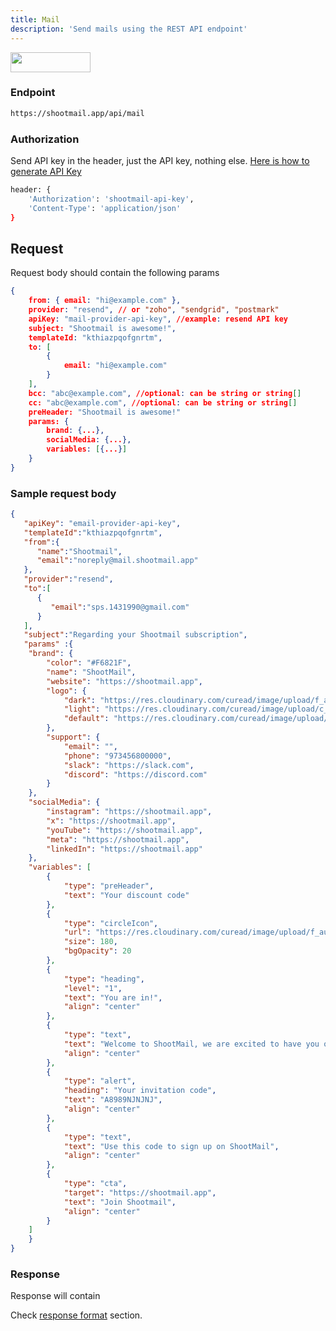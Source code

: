 ```yaml
---
title: Mail
description: 'Send mails using the REST API endpoint'
---
```


<a href="https://god.gw.postman.com/run-collection/107113-90886de7-13a6-4019-9de3-b8955cbceda7?action=collection%2Ffork&source=rip_markdown&collection-url=entityId%3D107113-90886de7-13a6-4019-9de3-b8955cbceda7%26entityType%3Dcollection%26workspaceId%3D4cde4d2d-aa18-4f63-ba0a-a3b87f3fc48b" target="_blank">
  <img height="32" width="128" noZoom src="https://run.pstmn.io/button.svg" />
</a>

### Endpoint

```bash POST
https://shootmail.app/api/mail
```

### Authorization

Send API key in the header, just the API key, nothing else. [Here is how to generate API Key](/api-keys)

```bash
header: {
    'Authorization': 'shootmail-api-key',
    'Content-Type': 'application/json'
}
```

## Request

Request body should contain the following params

```json
{
    from: { email: "hi@example.com" },
    provider: "resend", // or "zoho", "sendgrid", "postmark"
    apiKey: "mail-provider-api-key", //example: resend API key
    subject: "Shootmail is awesome!",
    templateId: "kthiazpqofgnrtm",
    to: [
        {
            email: "hi@example.com"    
        }
    ],
    bcc: "abc@example.com", //optional: can be string or string[]
    cc: "abc@example.com", //optional: can be string or string[]
    preHeader: "Shootmail is awesome!"
    params: {
        brand: {...},
        socialMedia: {...},
        variables: [{...}]
    }
}
```

### Sample request body

```json
{
   "apiKey": "email-provider-api-key",
   "templateId":"kthiazpqofgnrtm",
   "from":{
      "name":"Shootmail",
      "email":"noreply@mail.shootmail.app"
   },
   "provider":"resend",
   "to":[
      {
         "email":"sps.1431990@gmail.com"
      }
   ],
   "subject":"Regarding your Shootmail subscription",
   "params" :{
    "brand": {
        "color": "#F6821F",
        "name": "ShootMail",
        "website": "https://shootmail.app",
        "logo": {
            "dark": "https://res.cloudinary.com/curead/image/upload/f_auto,q_auto/v1713876965/Shootmail/logos/shootm-logo-with-name-dark-mode_rziumz.png",
            "light": "https://res.cloudinary.com/curead/image/upload/c_scale,f_auto,q_auto,w_343/v1712843877/Shootmail/logos/shootm-logo-with-name_jgdq2l.png",
            "default": "https://res.cloudinary.com/curead/image/upload/c_scale,f_auto,q_auto,w_343/v1712843877/Shootmail/logos/shootm-logo-with-name_jgdq2l.png"
        },
        "support": {
            "email": "",
            "phone": "973456800000",
            "slack": "https://slack.com",
            "discord": "https://discord.com"
        }
    },
    "socialMedia": {
        "instagram": "https://shootmail.app",
        "x": "https://shootmail.app",
        "youTube": "https://shootmail.app",
        "meta": "https://shootmail.app",
        "linkedIn": "https://shootmail.app"
    },
    "variables": [
        {
            "type": "preHeader",
            "text": "Your discount code"
        },
        {
            "type": "circleIcon",
            "url": "https://res.cloudinary.com/curead/image/upload/f_auto/v1714753437/Shootmail/mocks/party-popper-emoji_bzpdz9.png",
            "size": 180,
            "bgOpacity": 20
        },
        {
            "type": "heading",
            "level": "1",
            "text": "You are in!",
            "align": "center"
        },
        {
            "type": "text",
            "text": "Welcome to ShootMail, we are excited to have you onboard.",
            "align": "center"
        },
        {
            "type": "alert",
            "heading": "Your invitation code",
            "text": "A8989NJNJNJ",
            "align": "center"
        },
        {
            "type": "text",
            "text": "Use this code to sign up on ShootMail",
            "align": "center"
        },
        {
            "type": "cta",
            "target": "https://shootmail.app",
            "text": "Join Shootmail",
            "align": "center"
        }
    ]
    }
}
```

### Response

Response will contain 

Check [response format](/usage/response) section.